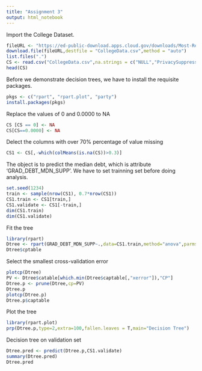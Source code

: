---
title: "Assignment 3"
output: html_notebook
---


Import the College Dataset.

```{r}
fileURL <- "https://ed-public-download.apps.cloud.gov/downloads/Most-Recent-Cohorts-Scorecard-Elements.csv"
download.file(fileURL,destfile = "CollegeData.csv",method = "auto")
list.files(".")
CS <- read.csv("CollegeData.csv",na.strings = c("NULL","PrivacySuppressed"))
head(CS)
```

Before we demonstrate decision trees, we have to install the 
requisite packages.

```{r}
pkgs <- c("rpart", "rpart.plot", "party")
install.packages(pkgs)
```

Replace the values of 0 and 0.0000 to NA

```{r}
CS [CS == 0] <- NA
CS[CS==0.0000] <- NA
```

Delect the columns with over 70% percentage of value missing

```{r}
CS1 <- CS[,-which(colMeans(is.na(CS))>0.3)]
```


The object is to predict the median debt, which is attribute 'GRAD_DEBT_MDN_SUPP'.
We have to set trainning set before doing analysis.

```{r}
set.seed(1234)
train <- sample(nrow(CS1), 0.7*nrow(CS1))
CS1.train <- CS1[train,]
CS1.validate <- CS1[-train,]
dim(CS1.train)
dim(CS1.validate)
```


Fit the tree
```{r}
library(rpart)
Dtree <- rpart(GRAD_DEBT_MDN_SUPP~.,data=CS1.train,method="anova",parms=list(split="information"))
Dtree$cptable
```

Select the smallest cross-validation error
```{r}
plotcp(Dtree)
PV <- Dtree$catable[which.min(Dtree$captable[,"xerror"]),"CP"]
Dtree.p <- prune(Dtree,cp=PV)
Dtree.p
plotcp(Dtree.p)
Dtree.p$captable
```

Plot the tree

```{r}
library(rpart.plot)
prp(Dtree.p,type=2,extra=100,fallen.leaves = T,main="Decision Tree")
```

Decision tree on validation set

```{r}
Dtree.pred <- predict(Dtree.p,CS1.validate)
summary(Dtree.pred)
Dtree.pred
```

